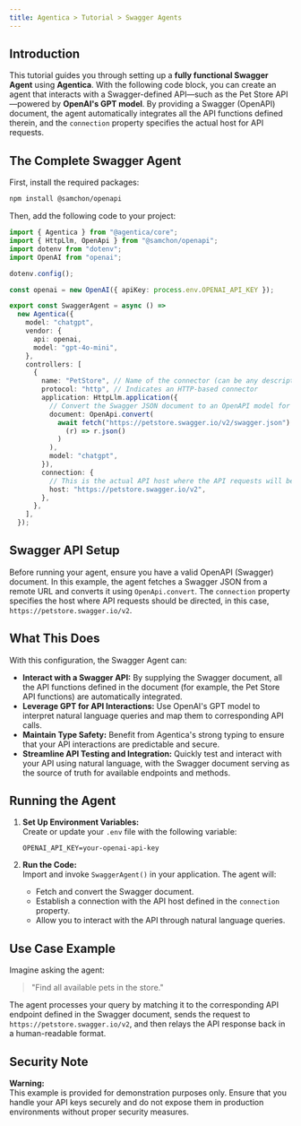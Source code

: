```yaml
---
title: Agentica > Tutorial > Swagger Agents  
---
```


## Introduction

This tutorial guides you through setting up a **fully functional Swagger Agent** using **Agentica**. With the following code block, you can create an agent that interacts with a Swagger-defined API—such as the Pet Store API—powered by **OpenAI's GPT model**. By providing a Swagger (OpenAPI) document, the agent automatically integrates all the API functions defined therein, and the `connection` property specifies the actual host for API requests.

## The Complete Swagger Agent

First, install the required packages:

```bash
npm install @samchon/openapi
```

Then, add the following code to your project:

```typescript
import { Agentica } from "@agentica/core";
import { HttpLlm, OpenApi } from "@samchon/openapi";
import dotenv from "dotenv";
import OpenAI from "openai";

dotenv.config();

const openai = new OpenAI({ apiKey: process.env.OPENAI_API_KEY });

export const SwaggerAgent = async () =>
  new Agentica({
    model: "chatgpt",
    vendor: {
      api: openai,
      model: "gpt-4o-mini",
    },
    controllers: [
      {
        name: "PetStore", // Name of the connector (can be any descriptive name)
        protocol: "http", // Indicates an HTTP-based connector
        application: HttpLlm.application({
          // Convert the Swagger JSON document to an OpenAPI model for Agentica.
          document: OpenApi.convert(
            await fetch("https://petstore.swagger.io/v2/swagger.json").then(
              (r) => r.json()
            )
          ),
          model: "chatgpt",
        }),
        connection: {
          // This is the actual API host where the API requests will be sent.
          host: "https://petstore.swagger.io/v2",
        },
      },
    ],
  });
```

## Swagger API Setup

Before running your agent, ensure you have a valid OpenAPI (Swagger) document. In this example, the agent fetches a Swagger JSON from a remote URL and converts it using `OpenApi.convert`. The `connection` property specifies the host where API requests should be directed, in this case, `https://petstore.swagger.io/v2`.

## What This Does

With this configuration, the Swagger Agent can:

- **Interact with a Swagger API:** By supplying the Swagger document, all the API functions defined in the document (for example, the Pet Store API functions) are automatically integrated.
- **Leverage GPT for API Interactions:** Use OpenAI's GPT model to interpret natural language queries and map them to corresponding API calls.
- **Maintain Type Safety:** Benefit from Agentica's strong typing to ensure that your API interactions are predictable and secure.
- **Streamline API Testing and Integration:** Quickly test and interact with your API using natural language, with the Swagger document serving as the source of truth for available endpoints and methods.

## Running the Agent

1. **Set Up Environment Variables:**  
   Create or update your `.env` file with the following variable:

   ```env
   OPENAI_API_KEY=your-openai-api-key
   ```

2. **Run the Code:**  
   Import and invoke `SwaggerAgent()` in your application. The agent will:
   - Fetch and convert the Swagger document.
   - Establish a connection with the API host defined in the `connection` property.
   - Allow you to interact with the API through natural language queries.

## Use Case Example

Imagine asking the agent:

> "Find all available pets in the store."

The agent processes your query by matching it to the corresponding API endpoint defined in the Swagger document, sends the request to `https://petstore.swagger.io/v2`, and then relays the API response back in a human-readable format.

## Security Note

**Warning:**  
This example is provided for demonstration purposes only. Ensure that you handle your API keys securely and do not expose them in production environments without proper security measures.
